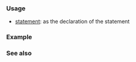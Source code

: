 {{cpp/keyword/title|{{tt|break}}}}
{{cpp/keyword/navbar}}

===Usage===
* [[cpp/language/break|{{tt|break}} statement]]: as the declaration of the statement

===Example===
{{example
|code=
#include &lt;iostream&gt;

int main() noexcept
{
    for (int i{0}; i &lt; 69; ++i)
    {
        if (i == 3) [[unlikely]]
            break; // breaks from the 'for' loop
        std::cout &lt;&lt; i;
    }
}
|p=false
|output=
012
}}

===See also===
{{cpp/keyword/control flow kw list}}

{{langlinks|de|es|fr|it|ja|pt|ru|zh}}
